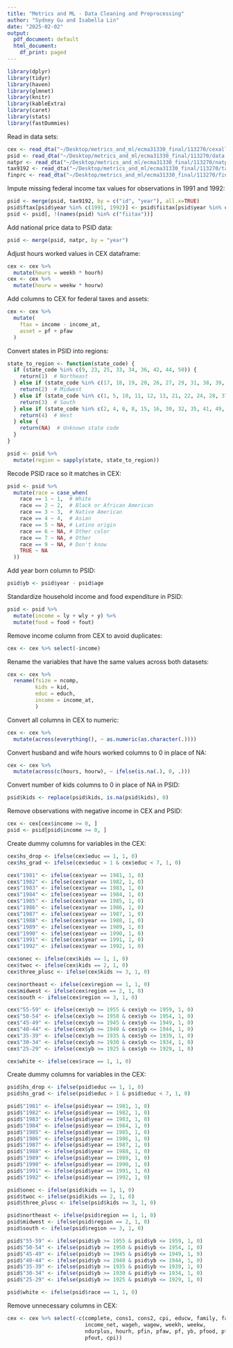 ```yaml
---
title: "Metrics and ML - Data Cleaning and Preprocessing"
author: "Sydney Gu and Isabella Lin"
date: "2025-02-02"
output:
  pdf_document: default
  html_document:
    df_print: paged
---
```


```r
library(dplyr)
library(tidyr)
library(haven)
library(glmnet)
library(knitr)
library(kableExtra)
library(caret)
library(stats)
library(fastDummies)
```

Read in data sets:
```r
cex <- read_dta("~/Desktop/metrics_and_ml/ecma31330_final/113270/cexall.dta")
psid <- read_dta("~/Desktop/metrics_and_ml/ecma31330_final/113270/data.dta")
natpr <- read_dta("~/Desktop/metrics_and_ml/ecma31330_final/113270/natpr.dta")
tax9192 <- read_dta("~/Desktop/metrics_and_ml/ecma31330_final/113270/tax9192.dta")
finprc <- read_dta("~/Desktop/metrics_and_ml/ecma31330_final/113270/finprice.dta")
```

Impute missing federal income tax values for observations in 1991 and 1992:
```r
psid <- merge(psid, tax9192, by = c("id", "year"), all.x=TRUE)
psid$ftax[psid$year %in% c(1991, 1992)] <- psid$fiitax[psid$year %in% c(1991, 1992)]
psid <- psid[, !(names(psid) %in% c("fiitax"))]
```

Add national price data to PSID data:
```r
psid <- merge(psid, natpr, by = "year")
```

Adjust hours worked values in CEX dataframe:
```r
cex <- cex %>%
  mutate(hours = weekh * hourh)
cex <- cex %>%
  mutate(hourw = weekw * hourw)
```

Add columns to CEX for federal taxes and assets:
```r
cex <- cex %>%
  mutate(
    ftax = income - income_at,  
    asset = pf + pfaw          
  )
```

Convert states in PSID into regions:
```r
state_to_region <- function(state_code) {
  if (state_code %in% c(9, 23, 25, 33, 34, 36, 42, 44, 50)) {
    return(1)  # Northeast
  } else if (state_code %in% c(17, 18, 19, 20, 26, 27, 29, 31, 38, 39, 46, 55)) {
    return(2)  # Midwest
  } else if (state_code %in% c(1, 5, 10, 11, 12, 13, 21, 22, 24, 28, 37, 40, 45, 47, 48, 51, 54)) {
    return(3)  # South
  } else if (state_code %in% c(2, 4, 6, 8, 15, 16, 30, 32, 35, 41, 49, 53, 56)) {
    return(4)  # West
  } else {
    return(NA)  # Unknown state code
  }
}

psid <- psid %>%
  mutate(region = sapply(state, state_to_region))
```

Recode PSID race so it matches in CEX:
```r
psid <- psid %>%
  mutate(race = case_when(
    race == 1 ~ 1,  # White
    race == 2 ~ 2,  # Black or African American
    race == 3 ~ 3,  # Native American
    race == 4 ~ 4,  # Asian
    race == 5 ~ NA, # Latino origin
    race == 6 ~ NA, # Other color
    race == 7 ~ NA, # Other
    race == 9 ~ NA, # Don't know
    TRUE ~ NA      
  ))
```

Add year born column to PSID:
```r
psid$yb <- psid$year - psid$age
```

Standardize household income and food expenditure in PSID:
```r
psid <- psid %>%
  mutate(income = ly + wly + y) %>%
  mutate(food = food + fout)
```

Remove income column from CEX to avoid duplicates:
```r
cex <- cex %>% select(-income)
```


Rename the variables that have the same values across both datasets:
```r
cex <- cex %>%
  rename(fsize = ncomp,
         kids = kid,
         educ = educh,
         income = income_at,
         )
```

Convert all columns in CEX to numeric:
```r
cex <- cex %>%
  mutate(across(everything(), ~ as.numeric(as.character(.))))
```

Convert husband and wife hours worked columns to 0 in place of NA:
```r
cex <- cex %>%
  mutate(across(c(hours, hourw), ~ ifelse(is.na(.), 0, .)))
```

Convert number of kids columns to 0 in place of NA in PSID:
```r
psid$kids <- replace(psid$kids, is.na(psid$kids), 0)
```


Remove observations with negative income in CEX and PSID:
```r
cex <- cex[cex$income >= 0, ]
psid <- psid[psid$income >= 0, ]
```

Create dummy columns for variables in the CEX:
```r
cex$hs_drop <- ifelse(cex$educ == 1, 1, 0)
cex$hs_grad <- ifelse(cex$educ > 1 & cex$educ < 7, 1, 0)

cex$"1981" <- ifelse(cex$year == 1981, 1, 0)
cex$"1982" <- ifelse(cex$year == 1982, 1, 0)
cex$"1983" <- ifelse(cex$year == 1983, 1, 0)
cex$"1984" <- ifelse(cex$year == 1984, 1, 0)
cex$"1985" <- ifelse(cex$year == 1985, 1, 0)
cex$"1986" <- ifelse(cex$year == 1986, 1, 0)
cex$"1987" <- ifelse(cex$year == 1987, 1, 0)
cex$"1988" <- ifelse(cex$year == 1988, 1, 0)
cex$"1989" <- ifelse(cex$year == 1989, 1, 0)
cex$"1990" <- ifelse(cex$year == 1990, 1, 0)
cex$"1991" <- ifelse(cex$year == 1991, 1, 0)
cex$"1992" <- ifelse(cex$year == 1992, 1, 0)

cex$onec <- ifelse(cex$kids == 1, 1, 0)
cex$twoc <- ifelse(cex$kids == 2, 1, 0)
cex$three_plusc <- ifelse(cex$kids >= 3, 1, 0)

cex$northeast <- ifelse(cex$region == 1, 1, 0)
cex$midwest <- ifelse(cex$region == 2, 1, 0)
cex$south <- ifelse(cex$region == 3, 1, 0)

cex$"55-59" <- ifelse(cex$yb >= 1955 & cex$yb <= 1959, 1, 0)
cex$"50-54" <- ifelse(cex$yb >= 1950 & cex$yb <= 1954, 1, 0)
cex$"45-49" <- ifelse(cex$yb >= 1945 & cex$yb <= 1949, 1, 0)
cex$"40-44" <- ifelse(cex$yb >= 1940 & cex$yb <= 1944, 1, 0)
cex$"35-39" <- ifelse(cex$yb >= 1935 & cex$yb <= 1939, 1, 0)
cex$"30-34" <- ifelse(cex$yb >= 1930 & cex$yb <= 1934, 1, 0)
cex$"25-29" <- ifelse(cex$yb >= 1925 & cex$yb <= 1929, 1, 0)

cex$white <- ifelse(cex$race == 1, 1, 0)
```


Create dummy columns for variables in the CEX:
```r
psid$hs_drop <- ifelse(psid$educ == 1, 1, 0)
psid$hs_grad <- ifelse(psid$educ > 1 & psid$educ < 7, 1, 0)

psid$"1981" <- ifelse(psid$year == 1981, 1, 0)
psid$"1982" <- ifelse(psid$year == 1982, 1, 0)
psid$"1983" <- ifelse(psid$year == 1983, 1, 0)
psid$"1984" <- ifelse(psid$year == 1984, 1, 0)
psid$"1985" <- ifelse(psid$year == 1985, 1, 0)
psid$"1986" <- ifelse(psid$year == 1986, 1, 0)
psid$"1987" <- ifelse(psid$year == 1987, 1, 0)
psid$"1988" <- ifelse(psid$year == 1988, 1, 0)
psid$"1989" <- ifelse(psid$year == 1989, 1, 0)
psid$"1990" <- ifelse(psid$year == 1990, 1, 0)
psid$"1991" <- ifelse(psid$year == 1991, 1, 0)
psid$"1992" <- ifelse(psid$year == 1992, 1, 0)

psid$onec <- ifelse(psid$kids == 1, 1, 0)
psid$twoc <- ifelse(psid$kids == 2, 1, 0)
psid$three_plusc <- ifelse(psid$kids >= 3, 1, 0)

psid$northeast <- ifelse(psid$region == 1, 1, 0)
psid$midwest <- ifelse(psid$region == 2, 1, 0)
psid$south <- ifelse(psid$region == 3, 1, 0)

psid$"55-59" <- ifelse(psid$yb >= 1955 & psid$yb <= 1959, 1, 0)
psid$"50-54" <- ifelse(psid$yb >= 1950 & psid$yb <= 1954, 1, 0)
psid$"45-49" <- ifelse(psid$yb >= 1945 & psid$yb <= 1949, 1, 0)
psid$"40-44" <- ifelse(psid$yb >= 1940 & psid$yb <= 1944, 1, 0)
psid$"35-39" <- ifelse(psid$yb >= 1935 & psid$yb <= 1939, 1, 0)
psid$"30-34" <- ifelse(psid$yb >= 1930 & psid$yb <= 1934, 1, 0)
psid$"25-29" <- ifelse(psid$yb >= 1925 & psid$yb <= 1929, 1, 0)

psid$white <- ifelse(psid$race == 1, 1, 0)

```

Remove unnecessary columns in CEX:
```r
cex <- cex %>% select(-c(complete, cons1, cons2, cpi, educw, family, famtype, 
                         income_net, wageh, wagew, weekh, weekw, 
                         ndurplus, hourh, pfin, pfaw, pf, yb, pfood, pfoodin,
                         pfout, cpi))
```
